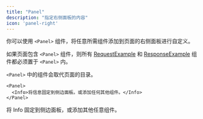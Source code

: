 ```yaml
---
title: "Panel"
description: "指定右侧面板的内容"
icon: 'panel-right'
---
```


你可以使用 `<Panel>` 组件，将任意所需组件添加到页面的右侧面板进行自定义。

如果页面包含 `<Panel>` 组件，则所有 [RequestExample](/zh/components/examples#request-example) 和 [ResponseExample](/zh/components/examples#response-example) 组件都必须置于 `<Panel>` 内。

`<Panel>` 中的组件会取代页面的目录。

```mdx
<Panel>
  <Info>将信息固定到侧边面板。或添加任何其他组件。</Info>
</Panel>
```

<Panel>
  <Info>将 Info 固定到侧边面板，或添加其他任意组件。</Info>
</Panel>
